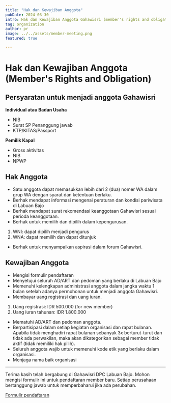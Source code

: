 ```yaml
---
title: "Hak dan Kewajiban Anggota"
pubDate: 2024-03-30
intro: Hak dan Kewajiban Anggota Gahawisri (member's rights and obligation).
tag: organization
author: pr
image: ../../assets/member-meeting.png
featured: true

---
```

# Hak dan Kewajiban Anggota (Member's Rights and Obligation)

## Persyaratan untuk menjadi anggota Gahawisri

**Individual atau Badan Usaha**
- NIB
- Surat SP Penanggung jawab
- KTP/KITAS/Passport

**Pemilik Kapal**
- Gross aktivitas
- NIB
- NPWP

## Hak Anggota
- Satu anggota dapat memasukkan lebih dari 2 (dua) nomer WA dalam grup WA dengan syarat dan ketentuan berlaku.
- Berhak mendapat informasi mengenai peraturan dan kondisi pariwisata di Labuan Bajo
- Berhak mendapat surat rekomendasi keanggotaan Gahawisri sesuai perioda keanggotaan.
- Berhak untuk memilih dan dipilih dalam kepengurusan.
1. WNI: dapat dipilih menjadi pengurus
2. WNA: dapat memilih dan dapat ditunjuk
- Berhak untuk menyampaikan aspirasi dalam forum Gahawisri.

## Kewajiban Anggota
- Mengisi formulir pendaftaran
- Menyetujui seluruh AD/ART dan pedoman yang berlaku di Labuan Bajo
- Memenuhi kelengkapan administrasi anggota dalam jangka waktu 1 bulan setelah adanya permohonan untuk menjadi anggota Gahawisri.
- Membayar uang registrasi dan uang iuran.
1. Uang registrasi: IDR 500.000 (for new member)
2. Uang iuran tahunan: IDR 1.800.000
- Mematuhi AD/ART dan pedoman anggota.
- Berpartisipasi dalam setiap kegiatan organisasi dan rapat bulanan.
Apabila tidak menghadiri rapat bulanan sebanyak 3x berturut-turut dan tidak ada perwakilan, maka akan dikategorikan sebagai member tidak aktif (tidak memiliki hak pilih).
- Seluruh anggota wajib untuk memenuhi kode etik yang berlaku dalam organisasi.
- Menjaga nama baik organisasi

-----
Terima kasih telah bergabung di Gahawisri DPC Labuan Bajo.
Mohon mengisi formulir ini untuk pendaftaran member baru. Setiap perusahaan bertanggung jawab untuk memperbaharui jika ada perubahan.

[Formulir pendaftaran](https://forms.gle/bSHqyGVszj1wfY9B6)


